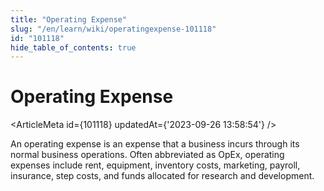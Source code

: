 ```yaml
---
title: "Operating Expense"
slug: "/en/learn/wiki/operatingexpense-101118"
id: "101118"
hide_table_of_contents: true
---
```



# Operating Expense

<ArticleMeta id={101118} updatedAt={'2023-09-26 13:58:54'} />
<div className='border-solid border-b border-t-0 my-4 border-[var(--ifm-color-gray-300)]' />

An operating expense is an expense that a business incurs through its normal business operations. Often abbreviated as OpEx, operating expenses include rent, equipment, inventory costs, marketing, payroll, insurance, step costs, and funds allocated for research and development.

